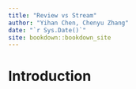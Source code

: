 ```yaml
--- 
title: "Review vs Stream"
author: "Yihan Chen, Chenyu Zhang"
date: "`r Sys.Date()`"
site: bookdown::bookdown_site
---
```


# Introduction

